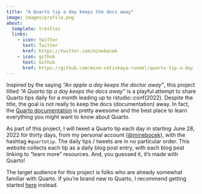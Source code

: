 ```yaml
---
title: "A Quarto tip a day keeps the docs away"
image: images/profile.png
about:
  template: trestles
  links:
    - icon: twitter
      text: Twitter
      href: https://twitter.com/minebocek
    - icon: github
      text: Github
      href: https://github.com/mine-cetinkaya-rundel/quarto-tip-a-day
---
```


Inspired by the saying *"An apple a day keeps the doctor away"*, this project titled *"A Quarto tip a day keeps the docs away"* is a playful attempt to share Quarto tips daily for a month leading up to rstudio::conf(2022).
Despite the title, the goal is not really to keep the docs (documentation) away.
In fact, the [Quarto documentation](https://quarto.org/) is pretty awesome and the best place to learn everything you might want to know about Quarto.

As part of this project, I will tweet a Quarto tip each day in starting June 28, 2022 for thirty days, from my personal account ([\@minebocek](https://twitter.com/minebocek)), with the hashtag `#quartotip`.
The daily tips / tweets are in no particular order.
This website collects each tip as a daily blog post entry, with each blog post linking to "learn more" resources.
And, you guessed it, it's made with Quarto!

The target audience for this project is folks who are already somewhat familiar with Quarto.
If you're brand new to Quarto, I recommend getting started [here](https://quarto.org/docs/get-started/) instead.

